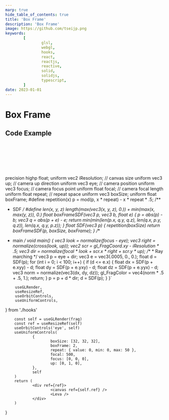 ```yaml
---
marp: true
hide_table_of_contents: true
title: 'Box Frame'
description: 'Box Frame'
image: https://github.com/tseijp.png
keywords:
        [
                glsl,
                webgl,
                hooks,
                react,
                reactjs,
                reactive,
                solid,
                solidjs,
                typescript,
        ]
date: 2023-01-01
---
```


# Box Frame

<Canvas />

## Code Example

```cpp
#define len(x, y, z) length(max(vec3(x, y, z), 0.)) + min(max(x, max(y, z)), 0.)
float boxFrameSDF(vec3 p, vec3 b, float e) {
        p = abs(p) - b;
        vec3 q = abs(p + e) - e;
        return min(min(len(p.x, q.y, q.z), len(q.x, p.y, q.z)), len(q.x, q.y, p.z));
}
```

precision highp float;
uniform vec2 iResolution; // canvas size
uniform vec3 up;          // camera up direction
uniform vec3 eye;         // camera position
uniform vec3 focus;       // camera focus point
uniform float focal;      // camera focal length
uniform float repeat;     // repeat space
uniform vec3 boxSize;
uniform float boxFrame;
#define repetition(x) p = mod(p, x * repeat) - x * repeat * .5;
/**
 * SDF
 */
#define len(x, y, z) length(max(vec3(x, y, z), 0.)) + min(max(x, max(y, z)), 0.)
float boxFrameSDF(vec3 p, vec3 b, float e) {
        p = abs(p) - b;
        vec3 q = abs(p + e) - e;
        return min(min(len(p.x, q.y, q.z), len(q.x, p.y, q.z)), len(q.x, q.y, p.z));
}
float SDF(vec3 p) {
        repetition(boxSize)
        return boxFrameSDF(p, boxSize, boxFrame);
}
/**
 * main
 */
void main() {
        vec3 look = normalize(focus - eye);
        vec3 right = normalize(cross(look, up));
        vec2 scr = gl_FragCoord.xy - iResolution * .5;
        vec3 dir = normalize(focal * look + scr.x * right + scr.y * up);
        /**
         * Ray marching
         */
        vec3 p = eye + dir;
        vec3 e = vec3(.0005, 0., 0.);
        float d = SDF(p);
        for (int i = 0; i < 100; i++) {
                if (d <= e.x) {
                        float dx = SDF(p + e.xyy) - d;
                        float dy = SDF(p + e.yxy) - d;
                        float dz = SDF(p + e.yyx) - d;
                        vec3 norm = normalize(vec3(dx, dy, dz));
                        gl_FragColor = vec4(norm * .5 + .5, 1.);
                        return;
                }
                p = p + d * dir;
                d = SDF(p);
        }
}`

        useGLRender,
        useResizeRef,
        useOrbitControls,
        useUniformControls,
} from './hooks'

        const self = useGLRender(frag)
        const ref = useResizeRef(self)
        useOrbitControls('eye', self)
        useUniformControls(
                {
                        boxSize: [32, 32, 32],
                        boxFrame: 2,
                        repeat: { value: 0, min: 0, max: 50 },
                        focal: 500,
                        focus: [0, 0, 0],
                        up: [0, 1, 0],
                },
                self
        )
        return (
                <div ref={ref}>
                        <canvas ref={self.ref} />
                        <Leva />
                </div>
        )

}
